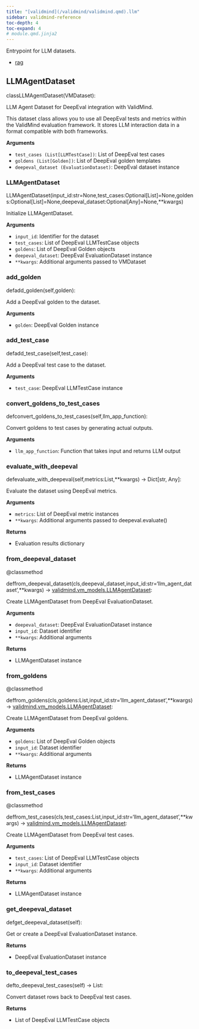 ```yaml
---
title: "[validmind](/validmind/validmind.qmd).llm"
sidebar: validmind-reference
toc-depth: 4
toc-expand: 4
# module.qmd.jinja2
---
```


<!-- docstring.jinja2 -->

Entrypoint for LLM datasets.

- [rag](llm/rag.qmd)

<!-- class.qmd.jinja2 -->

## <span class="prefix"></span> LLMAgentDataset

<!-- signatures.jinja2 -->

::: {.signature}

<span class="kw">class</span><span class="name">LLMAgentDataset</span>(<span class="base">VMDataset</span>):

:::

<!-- docstring.jinja2 -->

LLM Agent Dataset for DeepEval integration with ValidMind.

This dataset class allows you to use all DeepEval tests and metrics within the ValidMind evaluation framework. It stores LLM interaction data in a format compatible with both frameworks.

**Arguments**

- `test_cases (List[LLMTestCase])`: List of DeepEval test cases
- `goldens (List[Golden])`: List of DeepEval golden templates
- `deepeval_dataset (EvaluationDataset)`: DeepEval dataset instance

### LLMAgentDataset<span class="suffix"></span>

<!-- signatures.jinja2 -->

::: {.signature}

<span class="name">LLMAgentDataset</span>(<span class="params"><span class="n">input_id</span><span class="p">:</span><span class="nb">str</span><span class="o">=</span><span class="kc">None</span><span class="muted">,</span></span><span class="params"><span class="n">test_cases</span><span class="p">:</span><span class="n">Optional</span><span class="p">\[</span><span class="n">List</span><span class="p">\]</span><span class="o">=</span><span class="kc">None</span><span class="muted">,</span></span><span class="params"><span class="n">goldens</span><span class="p">:</span><span class="n">Optional</span><span class="p">\[</span><span class="n">List</span><span class="p">\]</span><span class="o">=</span><span class="kc">None</span><span class="muted">,</span></span><span class="params"><span class="n">deepeval_dataset</span><span class="p">:</span><span class="n">Optional</span><span class="p">\[</span><span class="n">Any</span><span class="p">\]</span><span class="o">=</span><span class="kc">None</span><span class="muted">,</span></span><span class="params"><span class="n">\*\*kwargs</span></span>)

:::

<!-- docstring.jinja2 -->

Initialize LLMAgentDataset.

**Arguments**

- `input_id`: Identifier for the dataset
- `test_cases`: List of DeepEval LLMTestCase objects
- `goldens`: List of DeepEval Golden objects
- `deepeval_dataset`: DeepEval EvaluationDataset instance
- `**kwargs`: Additional arguments passed to VMDataset

### add_golden<span class="suffix"></span>

<!-- signatures.jinja2 -->

::: {.signature}

<span class="kw">def</span><span class="name">add_golden</span>(<span class="param"><span class="bp">self</span><span class="muted">,</span></span><span class="param"><span class="n">golden</span></span>):

:::

<!-- docstring.jinja2 -->

Add a DeepEval golden to the dataset.

**Arguments**

- `golden`: DeepEval Golden instance

### add_test_case<span class="suffix"></span>

<!-- signatures.jinja2 -->

::: {.signature}

<span class="kw">def</span><span class="name">add_test_case</span>(<span class="param"><span class="bp">self</span><span class="muted">,</span></span><span class="param"><span class="n">test_case</span></span>):

:::

<!-- docstring.jinja2 -->

Add a DeepEval test case to the dataset.

**Arguments**

- `test_case`: DeepEval LLMTestCase instance

### convert_goldens_to_test_cases<span class="suffix"></span>

<!-- signatures.jinja2 -->

::: {.signature}

<span class="kw">def</span><span class="name">convert_goldens_to_test_cases</span>(<span class="param"><span class="bp">self</span><span class="muted">,</span></span><span class="param"><span class="n">llm_app_function</span></span>):

:::

<!-- docstring.jinja2 -->

Convert goldens to test cases by generating actual outputs.

**Arguments**

- `llm_app_function`: Function that takes input and returns LLM output

### evaluate_with_deepeval<span class="suffix"></span>

<!-- signatures.jinja2 -->

::: {.signature}

<span class="kw">def</span><span class="name">evaluate_with_deepeval</span>(<span class="params"><span class="bp">self</span><span class="muted">,</span></span><span class="params"><span class="n">metrics</span><span class="p">:</span><span class="n">List</span><span class="muted">,</span></span><span class="params"><span class="n">\*\*kwargs</span></span>)<span class="p"> → </span><span class="return-annotation"><span class="n">Dict</span><span class="p">\[</span><span class="nb">str</span><span class="p">, </span><span class="n">Any</span><span class="p">\]</span></span>:

:::

<!-- docstring.jinja2 -->

Evaluate the dataset using DeepEval metrics.

**Arguments**

- `metrics`: List of DeepEval metric instances
- `**kwargs`: Additional arguments passed to deepeval.evaluate()

**Returns**

- Evaluation results dictionary

### from_deepeval_dataset<span class="suffix"></span>

<!-- signatures.jinja2 -->

::: {.signature}

<span class="decorators"><span class="decorator">@<span class="n">classmethod</span></span> </span>

<span class="kw">def</span><span class="name">from_deepeval_dataset</span>(<span class="params"><span class="n">cls</span><span class="muted">,</span></span><span class="params"><span class="n">deepeval_dataset</span><span class="muted">,</span></span><span class="params"><span class="n">input_id</span><span class="p">:</span><span class="nb">str</span><span class="o">=</span><span class="s1">'llm_agent_dataset'</span><span class="muted">,</span></span><span class="params"><span class="n">\*\*kwargs</span></span>)<span class="p"> → </span><span class="return-annotation"><a href="/validmind/validmind/vm_models.qmd#llmagentdataset">validmind.vm_models.LLMAgentDataset</a></span>:

:::

<!-- docstring.jinja2 -->

Create LLMAgentDataset from DeepEval EvaluationDataset.

**Arguments**

- `deepeval_dataset`: DeepEval EvaluationDataset instance
- `input_id`: Dataset identifier
- `**kwargs`: Additional arguments

**Returns**

- LLMAgentDataset instance

### from_goldens<span class="suffix"></span>

<!-- signatures.jinja2 -->

::: {.signature}

<span class="decorators"><span class="decorator">@<span class="n">classmethod</span></span> </span>

<span class="kw">def</span><span class="name">from_goldens</span>(<span class="params"><span class="n">cls</span><span class="muted">,</span></span><span class="params"><span class="n">goldens</span><span class="p">:</span><span class="n">List</span><span class="muted">,</span></span><span class="params"><span class="n">input_id</span><span class="p">:</span><span class="nb">str</span><span class="o">=</span><span class="s1">'llm_agent_dataset'</span><span class="muted">,</span></span><span class="params"><span class="n">\*\*kwargs</span></span>)<span class="p"> → </span><span class="return-annotation"><a href="/validmind/validmind/vm_models.qmd#llmagentdataset">validmind.vm_models.LLMAgentDataset</a></span>:

:::

<!-- docstring.jinja2 -->

Create LLMAgentDataset from DeepEval goldens.

**Arguments**

- `goldens`: List of DeepEval Golden objects
- `input_id`: Dataset identifier
- `**kwargs`: Additional arguments

**Returns**

- LLMAgentDataset instance

### from_test_cases<span class="suffix"></span>

<!-- signatures.jinja2 -->

::: {.signature}

<span class="decorators"><span class="decorator">@<span class="n">classmethod</span></span> </span>

<span class="kw">def</span><span class="name">from_test_cases</span>(<span class="params"><span class="n">cls</span><span class="muted">,</span></span><span class="params"><span class="n">test_cases</span><span class="p">:</span><span class="n">List</span><span class="muted">,</span></span><span class="params"><span class="n">input_id</span><span class="p">:</span><span class="nb">str</span><span class="o">=</span><span class="s1">'llm_agent_dataset'</span><span class="muted">,</span></span><span class="params"><span class="n">\*\*kwargs</span></span>)<span class="p"> → </span><span class="return-annotation"><a href="/validmind/validmind/vm_models.qmd#llmagentdataset">validmind.vm_models.LLMAgentDataset</a></span>:

:::

<!-- docstring.jinja2 -->

Create LLMAgentDataset from DeepEval test cases.

**Arguments**

- `test_cases`: List of DeepEval LLMTestCase objects
- `input_id`: Dataset identifier
- `**kwargs`: Additional arguments

**Returns**

- LLMAgentDataset instance

### get_deepeval_dataset<span class="suffix"></span>

<!-- signatures.jinja2 -->

::: {.signature}

<span class="kw">def</span><span class="name">get_deepeval_dataset</span>(<span class="param"><span class="bp">self</span></span>):

:::

<!-- docstring.jinja2 -->

Get or create a DeepEval EvaluationDataset instance.

**Returns**

- DeepEval EvaluationDataset instance

### to_deepeval_test_cases<span class="suffix"></span>

<!-- signatures.jinja2 -->

::: {.signature}

<span class="kw">def</span><span class="name">to_deepeval_test_cases</span>(<span class="param"><span class="bp">self</span></span>)<span class="p"> → </span><span class="return-annotation"><span class="n">List</span></span>:

:::

<!-- docstring.jinja2 -->

Convert dataset rows back to DeepEval test cases.

**Returns**

- List of DeepEval LLMTestCase objects

